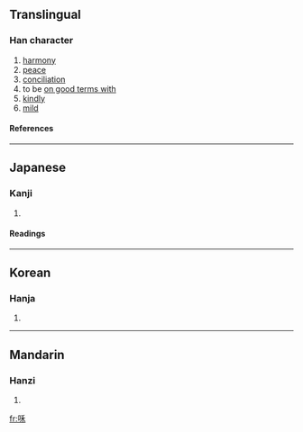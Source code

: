 ==Translingual==
===Han character===
{{Han char|rn=30|rad=口|as=05|sn=8|four=|canj=口竹木 (RHD)}}
# [[harmony]]
# [[peace]]
# [[conciliation]]
# to be [[on good terms with]]
# [[kindly]]
# [[mild]]
====References====
{{Han ref|kx=0184.150|dkj=03489|dj=0404.020|hdz=10603.010|uh=548A|ud=21642}}
----
==Japanese==
===Kanji===
{{ja-kanji|grade=|rs=口05}}
# {{defn|Japanese}} 
====Readings====
{{ja-readings|on=[[わ]] (wa)|kun=}}
----
==Korean==
===Hanja===
{{ko-hanja|hangeul=화|rv=hwa|mr=hwa}}
# {{defn|Korean}}
----
==Mandarin==
===Hanzi===
{{cmn-hanzi|pin=[[hé]] ([[he2]])|wg=ho<sup>2</sup>}}
# {{defn|Mandarin}}

[[fr:咊]]